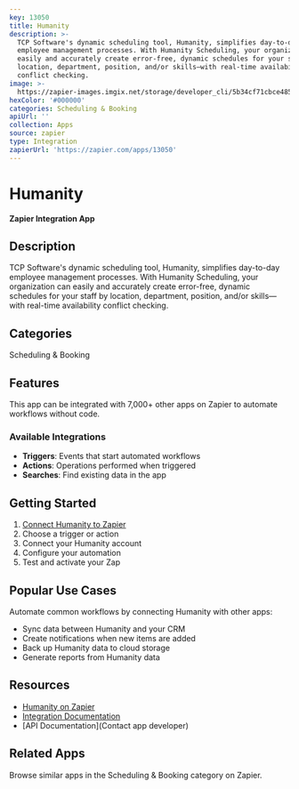 ```yaml
---
key: 13050
title: Humanity
description: >-
  TCP Software's dynamic scheduling tool, Humanity, simplifies day-to-day
  employee management processes. With Humanity Scheduling, your organization can
  easily and accurately create error-free, dynamic schedules for your staff by
  location, department, position, and/or skills—with real-time availability
  conflict checking.
image: >-
  https://zapier-images.imgix.net/storage/developer_cli/5b34cf71cbce485b639f0593ac031646.png?auto=format%2Ccompress&ixlib=python-3.0.0&q=50
hexColor: '#000000'
categories: Scheduling & Booking
apiUrl: ''
collection: Apps
source: zapier
type: Integration
zapierUrl: 'https://zapier.com/apps/13050'
---
```

# Humanity

**Zapier Integration App**

## Description

TCP Software's dynamic scheduling tool, Humanity, simplifies day-to-day employee management processes. With Humanity Scheduling, your organization can easily and accurately create error-free, dynamic schedules for your staff by location, department, position, and/or skills—with real-time availability conflict checking.

## Categories

Scheduling & Booking

## Features

This app can be integrated with 7,000+ other apps on Zapier to automate workflows without code.

### Available Integrations

- **Triggers**: Events that start automated workflows
- **Actions**: Operations performed when triggered
- **Searches**: Find existing data in the app

## Getting Started

1. [Connect Humanity to Zapier](https://zapier.com/apps/13050)
2. Choose a trigger or action
3. Connect your Humanity account
4. Configure your automation
5. Test and activate your Zap

## Popular Use Cases

Automate common workflows by connecting Humanity with other apps:

- Sync data between Humanity and your CRM
- Create notifications when new items are added
- Back up Humanity data to cloud storage
- Generate reports from Humanity data

## Resources

- [Humanity on Zapier](https://zapier.com/apps/13050)
- [Integration Documentation](https://zapier.com/apps/13050/integrations)
- [API Documentation](Contact app developer)

## Related Apps

Browse similar apps in the Scheduling & Booking category on Zapier.
